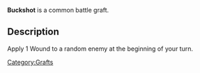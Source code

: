 {{stub}}
'''Buckshot''' is a common battle graft.

==Description==
Apply 1 Wound to a random enemy at the beginning of your turn.

[[Category:Grafts]]
